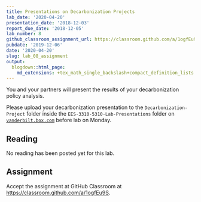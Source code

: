 ```yaml
---
title: Presentations on Decarbonization Projects
lab_date: '2020-04-20'
presentation_date: '2018-12-03'
report_due_date: '2018-12-05'
lab_number: 8
github_classroom_assignment_url: https://classroom.github.com/a/1ogfEu9S
pubdate: '2019-12-06'
date: '2020-04-20'
slug: lab_08_assignment
output:
  blogdown::html_page:
    md_extensions: +tex_math_single_backslash+compact_definition_lists
---
```

You and your partners will present the results of your decarbonization policy 
analysis. 

Please upload your decarbonization presentation to the `Decarbonization-Project`
folder inside the `EES-3310-5310-Lab-Presentations` folder on 
[`vanderbilt.box.com`](https://vanderbilt.box.com) before lab on Monday.

## Reading

No reading has been posted yet for this lab.


## Assignment

Accept the assignment at GitHub Classroom at <https://classroom.github.com/a/1ogfEu9S>.
